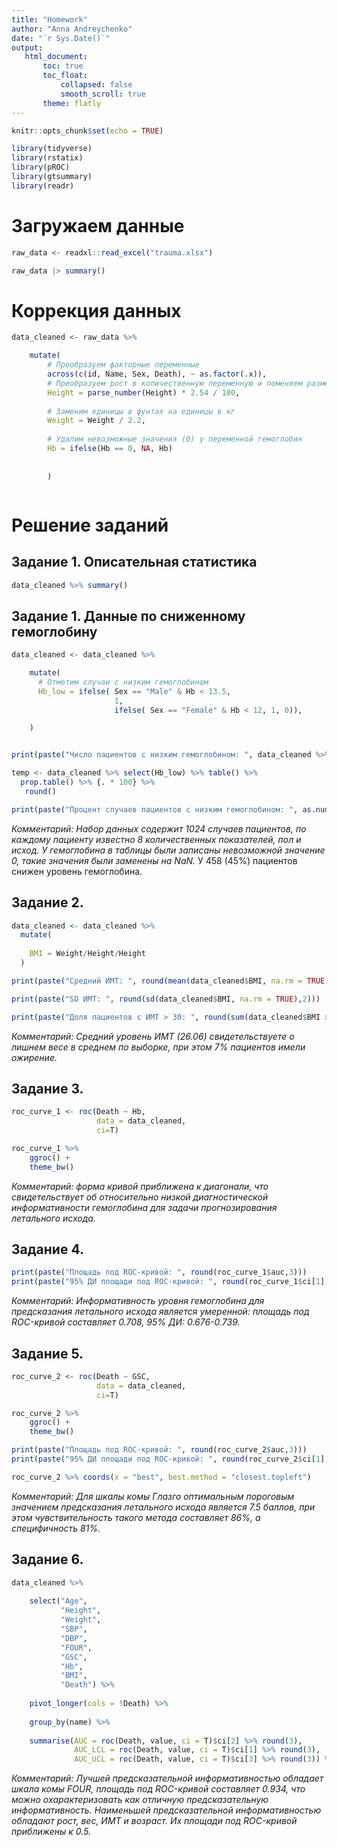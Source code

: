 ```yaml
---
title: "Homework"
author: "Anna Andreychenko"
date: "`r Sys.Date()`"
output: 
   html_document:
       toc: true
       toc_float:
           collapsed: false
           smooth_scroll: true
       theme: flatly
---
```


```r

knitr::opts_chunk$set(echo = TRUE)

library(tidyverse)
library(rstatix)
library(pROC)
library(gtsummary)
library(readr)

```

# Загружаем данные

```r
raw_data <- readxl::read_excel("trauma.xlsx")

raw_data |> summary()
```

# Коррекция данных

```r
data_cleaned <- raw_data %>%

    mutate(
        # Преобразуем факторные переменные
        across(c(id, Name, Sex, Death), ~ as.factor(.x)),
        # Преобразуем рост в количественную переменную и поменяем размерность на метры
        Height = parse_number(Height) * 2.54 / 100,
        
        # Заменим единицы в фунтах на единицы в кг
        Weight = Weight / 2.2,
        
        # Удалим невозможные значения (0) у переменной гемоглобин
        Hb = ifelse(Hb == 0, NA, Hb)
        
        
        )



```

# Решение заданий

## Задание 1. Описательная статистика

```r
data_cleaned %>% summary()

```

## Задание 1. Данные по сниженному гемоглобину

```r
data_cleaned <- data_cleaned %>%

    mutate(
      # Отметим случаи с низким гемоглобином
      Hb_low = ifelse( Sex == "Male" & Hb < 13.5, 
                       1, 
                       ifelse( Sex == "Female" & Hb < 12, 1, 0)),

    ) 


print(paste("Число пациентов с низким гемоглобином: ", data_cleaned %>% select(Hb_low) %>% sum(na.rm=T)))

temp <- data_cleaned %>% select(Hb_low) %>% table() %>% 
  prop.table() %>% {. * 100} %>% 
   round()

print(paste("Процент случаев пациентов с низким гемоглобином: ", as.numeric(temp)[2], "%"))


```

*Комментарий: Набор данных содержит 1024 случаев пациентов, по каждому пациенту известно 8 количественных показателей, пол и исход. У гемоглобина в таблицы были записаны невозможной значение 0, такие значения были заменены на NaN.* У 458 (45%) пациентов снижен уровень гемоглобина.

## Задание 2.

```r
data_cleaned <- data_cleaned %>%
  mutate(
    
    BMI = Weight/Height/Height
  )

print(paste("Средний ИМТ: ", round(mean(data_cleaned$BMI, na.rm = TRUE),2)))

print(paste("SD ИМТ: ", round(sd(data_cleaned$BMI, na.rm = TRUE),2)))

print(paste("Доля пациентов с ИМТ > 30: ", round(sum(data_cleaned$BMI > 30)/length(data_cleaned$BMI),2)))
```

*Комментарий: Средний уровень ИМТ (26.06) свидетельствуете о лишнем весе в среднем по выборке, при этом 7% пациентов имели ожирение.*

## Задание 3.

```r
roc_curve_1 <- roc(Death ~ Hb, 
                   data = data_cleaned,
                   ci=T)

roc_curve_1 %>% 
    ggroc() + 
    theme_bw()
```

*Комментарий: форма кривой приближена к диагонали, что свидетельствует об относительно низкой диагностической информативности гемоглобина для задачи прогнозирования летального исхода.*

## Задание 4.

```r

print(paste("Площадь под ROC-кривой: ", round(roc_curve_1$auc,3)))
print(paste("95% ДИ площади под ROC-кривой: ", round(roc_curve_1$ci[1],3), "-", round(roc_curve_1$ci[3],3)))
```

*Комментарий: Информативность уровня гемоглобина для предсказания летального исхода является умеренной: площадь под ROC-кривой составляет 0.708, 95% ДИ: 0.676-0.739.*

## Задание 5.

```r
roc_curve_2 <- roc(Death ~ GSC, 
                   data = data_cleaned,
                   ci=T)

roc_curve_2 %>% 
    ggroc() + 
    theme_bw()

print(paste("Площадь под ROC-кривой: ", round(roc_curve_2$auc,3)))
print(paste("95% ДИ площади под ROC-кривой: ", round(roc_curve_2$ci[1],3), "-", round(roc_curve_2$ci[3],3)))

roc_curve_2 %>% coords(x = "best", best.method = "closest.topleft")
```

*Комментарий: Для шкалы комы Глазго оптимальным пороговым значением предсказания летального исхода является 7.5 баллов, при этом чувствительность такого метода составляет 86%, а специфичность 81%.*

## Задание 6.

```r

data_cleaned %>% 
    
    select("Age",
           "Height",
           "Weight",
           "SBP",
           "DBP",
           "FOUR",
           "GSC",
           "Hb",
           "BMI",
           "Death") %>% 
    
    pivot_longer(cols = !Death) %>% 
    
    group_by(name) %>% 
    
    summarise(AUC = roc(Death, value, ci = T)$ci[2] %>% round(3),
              AUC_LCL = roc(Death, value, ci = T)$ci[1] %>% round(3),
              AUC_UCL = roc(Death, value, ci = T)$ci[3] %>% round(3)) %>% arrange(AUC)
```

*Комментарий: Лучшей предсказательной информативностью обладает шкала комы FOUR, площадь под ROC-кривой составляет 0.934, что можно охарактеризовать как отличную предсказательную информативность. Наименьшей предсказательной информативностью обладают рост, вес, ИМТ и возраст. Их площади под ROC-кривой приближены к 0.5.*

